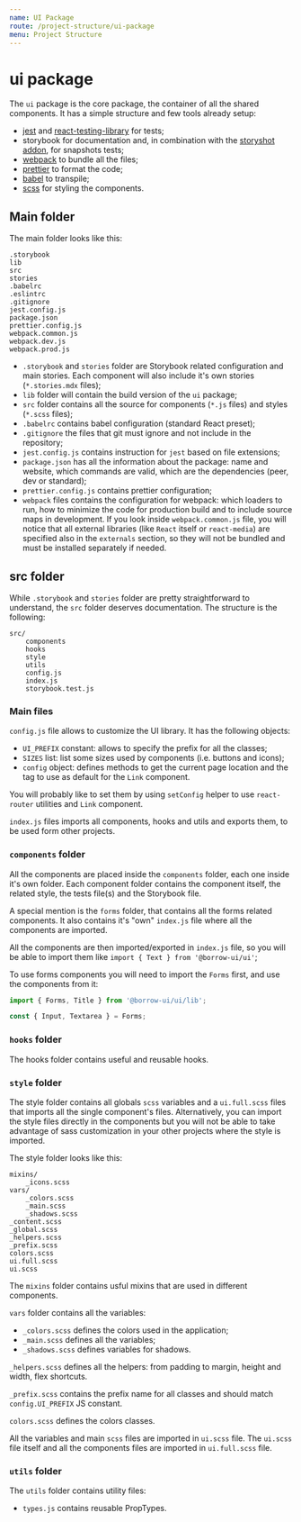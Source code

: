```yaml
---
name: UI Package
route: /project-structure/ui-package
menu: Project Structure
---
```


# ui package

The `ui` package is the core package, the container of all the shared components.
It has a simple structure and few tools already setup:

-   [jest](https://jestjs.io/) and
    [react-testing-library](https://testing-library.com/docs/react-testing-library/intro) for tests;
-   storybook for documentation and, in combination with the
    [storyshot addon](https://github.com/storybookjs/storybook/tree/master/addons/storyshots), for snapshots tests;
-   [webpack](https://webpack.js.org/) to bundle all the files;
-   [prettier](https://prettier.io/) to format the code;
-   [babel](https://babeljs.io/) to transpile;
-   [scss](https://sass-lang.com/) for styling the components.

## Main folder

The main folder looks like this:

```
.storybook
lib
src
stories
.babelrc
.eslintrc
.gitignore
jest.config.js
package.json
prettier.config.js
webpack.common.js
webpack.dev.js
webpack.prod.js
```

-   `.storybook` and `stories` folder are Storybook related configuration and main stories.
    Each component will also include it's own stories (`*.stories.mdx` files);
-   `lib` folder will contain the build version of the `ui` package;
-   `src` folder contains all the source for components (`*.js` files) and styles (`*.scss` files);
-   `.babelrc` contains babel configuration (standard React preset);
-   `.gitignore` the files that git must ignore and not include in the repository;
-   `jest.config.js` contains instruction for `jest` based on file extensions;
-   `package.json` has all the information about the package: name and website,
    which commands are valid, which are the dependencies (peer, dev or standard);
-   `prettier.config.js` contains prettier configuration;
-   `webpack` files contains the configuration for webpack: which loaders to run, how to minimize the code
    for production build and to include source maps in development. If you look inside `webpack.common.js` file, you will notice that all
    external libraries (like `React` itself or `react-media`) are specified also in the `externals` section, so they will
    not be bundled and must be installed separately if needed.

## src folder

While `.storybook` and `stories` folder are pretty straightforward to understand, the `src` folder deserves documentation.
The structure is the following:

```
src/
    components
    hooks
    style
    utils
    config.js
    index.js
    storybook.test.js
```

### Main files

`config.js` file allows to customize the UI library. It has the following objects:

-   `UI_PREFIX` constant: allows to specify the prefix for all the classes;
-   `SIZES` list: list some sizes used by components (i.e. buttons and icons);
-   `config` object: defines methods to get the current page location and the tag to use
    as default for the `Link` component.

You will probably like to set them by using `setConfig` helper to use `react-router`
utilities and `Link` component.

`index.js` files imports all components, hooks and utils and exports them, to be used form other projects.

### `components` folder

All the components are placed inside the `components` folder, each one inside it's own folder.
Each component folder contains the component itself, the related style,
the tests file(s) and the Storybook file.

A special mention is the `forms` folder, that contains all the forms related components.
It also contains it's "own" `index.js` file where all the components are imported.

All the components are then imported/exported in `index.js` file,
so you will be able to import them like `import { Text } from '@borrow-ui/ui'`;

To use forms components you will need to import the `Forms` first, and use the components from it:

```js
import { Forms, Title } from '@borrow-ui/ui/lib';

const { Input, Textarea } = Forms;
```

### `hooks` folder

The hooks folder contains useful and reusable hooks.

### `style` folder

The style folder contains all globals `scss` variables and a `ui.full.scss` files that imports all the
single component's files.
Alternatively, you can import the style files directly in the components but you will not be able to
take advantage of sass customization in your other projects where the style is imported.

The style folder looks like this:

```
mixins/
    _icons.scss
vars/
    _colors.scss
    _main.scss
    _shadows.scss
_content.scss
_global.scss
_helpers.scss
_prefix.scss
colors.scss
ui.full.scss
ui.scss
```

The `mixins` folder contains usful mixins that are used in different components.

`vars` folder contains all the variables:

-   `_colors.scss` defines the colors used in the application;
-   `_main.scss` defines all the variables;
-   `_shadows.scss` defines variables for shadows.

`_helpers.scss` defines all the helpers: from padding to margin, height and width, flex shortcuts.

`_prefix.scss` contains the prefix name for all classes and should match `config.UI_PREFIX` JS constant.

`colors.scss` defines the colors classes.

All the variables and main `scss` files are imported in `ui.scss` file.
The `ui.scss` file itself and all the components files are imported in `ui.full.scss` file.

### `utils` folder

The `utils` folder contains utility files:

-   `types.js` contains reusable PropTypes.

